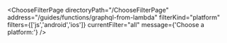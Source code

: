 


<ChooseFilterPage
    directoryPath="/ChooseFilterPage"
    address="/guides/functions/graphql-from-lambda"
    filterKind="platform"
    filters={['js','android','ios']}
    currentFilter="all"
    message={'Choose a platform:'}
/>
